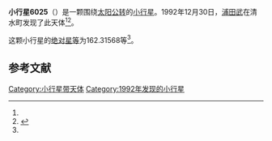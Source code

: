 {{Infobox planet
| bgcolour = #FFFFC0
| name = 6025 Naotosato
| symbol = 
| image = 
| caption = 
| discovery = yes
| discovery_ref = 
| discoverer = [[浦田武|浦田武]]
| discovery_site = [[清水町|清水町]] 
| discovered = 1992年12月30日
| designations = yes
| mp_name = 
| named_after = 
| alt_names = 1992 YA3/ 1954 SG1 / 1965 UO / 1977 BK / 1983 EE1 / 1986 TL11 / 1987 YS2 / 1990 HF2 / 1991 RS29
| mp_category = [[主带小行星|主带小行星]]
| orbit_ref = <ref name="a">[http://ssd.jpl.nasa.gov/sbdb.cgi?sstr=6025 6025 Naotosato] {{Wayback|url=http://ssd.jpl.nasa.gov/sbdb.cgi?sstr=6025 |date=20140822185307 }}，小行星數據庫瀏覽器（JPL Small-Body Database Browser）－[[美国国家航空航天局|美国国家航空航天局]]喷气推进实验室</ref>
| epoch = 2456400.5 (2013年4月18日更新)
| aphelion = {{convert|3.2336352|AU|km|3|abbr=on|lk=out}}
| perihelion = {{convert|2.8122752|AU|km|3|abbr=on}}
| semimajor = {{convert|3.0229552|AU|km|3|abbr=on}}
| eccentricity = 0.0696934
| period = 1919.755909 [[日|日]]<br />5.26[[儒略年|儒略年]]
| avg_speed = 
| inclination = 9.00243
| asc_node = 280.27666
| mean_anomaly = 
| arg_peri = 162.31568
| satellites = 
| physical_characteristics = yes
| dimensions = 
| mass = 
| density = 
| surface_grav = 
| escape_velocity = 
| sidereal_day = 
| axial_tilt = 
| pole_ecliptic_lat = 
| pole_ecliptic_lon = 
| albedo = 
| temperatures= 
| temp_name1 = 
| mean_temp_1 = 
| max_temp_1 = 
| temp_name2 = 
| max_temp_2 = 
| spectral_type = 
| abs_magnitude = 162.31568
}}

'''小行星6025'''（{{lang-en|6025 Naotosato}}）是一颗围绕[[太阳|太阳]][[公转|公转]]的[[小行星|小行星]]。1992年12月30日，[[浦田武|浦田武]]在清水町发现了此天体<ref name="a" /><ref>{{cite news|title=小行星列表|url=http://cfa-www.harvard.edu/iau/lists/NumberedMPs.txt|accessdate=2013-07-08|newspaper=哈佛大学|archive-date=2008-05-17|archive-url=https://web.archive.org/web/20080517010638/http://cfa-www.harvard.edu/iau/lists/NumberedMPs.txt|dead-url=no}}</ref>。

这颗小行星的[[绝对星等|绝对星等]]为162.31568等<ref name="a" />。

==参考文献==
{{reflist}}
{{Minor Planet Number|[[小行星6024|小行星6024]]|[[小行星6026|小行星6026]]}}

{{小天体}}

[[Category:小行星带天体|Category:小行星带天体]]
[[Category:1992年发现的小行星|Category:1992年发现的小行星]]

{{asteroid-stub}}